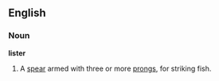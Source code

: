 ==English==
===Noun===
'''lister'''

#A [[spear]] armed with three or more [[prong]]s, for striking fish.